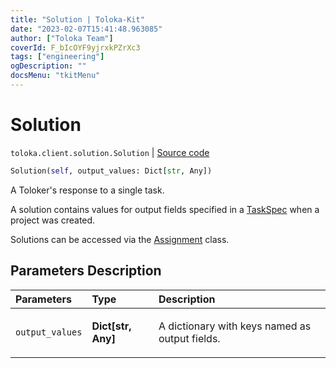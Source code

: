 ```yaml
---
title: "Solution | Toloka-Kit"
date: "2023-02-07T15:41:48.963085"
author: ["Toloka Team"]
coverId: F_bIcOYF9yjrxkPZrXc3
tags: ["engineering"]
ogDescription: ""
docsMenu: "tkitMenu"
---
```


# Solution
`toloka.client.solution.Solution` | [Source code](https://github.com/Toloka/toloka-kit/blob/v1.1.3/src/client/solution.py#L6)

```python
Solution(self, output_values: Dict[str, Any])
```

A Toloker's response to a single task.

A solution contains values for output fields specified in a [TaskSpec](/docs-new/toloka-kit/reference/toloka.client.project.task_spec.TaskSpec) when a project was created.

Solutions can be accessed via the [Assignment](/docs-new/toloka-kit/reference/toloka.client.assignment.Assignment) class.

## Parameters Description

| Parameters | Type | Description |
| :----------| :----| :-----------|
`output_values`|**Dict\[str, Any\]**|<p>A dictionary with keys named as output fields.</p>
